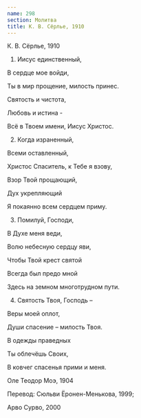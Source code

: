 ```yaml
---
name: 298
section: Молитва
title: К. В. Сёрлье, 1910
---
```

К. В. Сёрлье, 1910


1. Иисус единственный,

В сердце мое войди,

Ты в мир прощение, милость принес.

Святость и чистота,

Любовь и истина -

Всё в Твоем имени, Иисус Христос.


2. Когда израненный,

Всеми оставленный,

Христос Спаситель, к Тебе я взову,

Взор Твой прощающий,

Дух укрепляющий

Я покаянно всем сердцем приму.


3. Помилуй, Господи,

В Духе меня веди,

Волю небесную сердцу яви,

Чтобы Твой крест святой

Всегда был предо мной

Здесь на земном многотрудном пути.


4. Святость Твоя, Господь –

Веры моей оплот,

Души спасение – милость Твоя.

В одежды праведных

Ты облечёшь Своих,

В ковчег спасенья прими и меня.


Оле Теодор Моэ, 1904

Перевод: Сюльви Ёронен-Менькова, 1999;

Арво Сурво, 2000